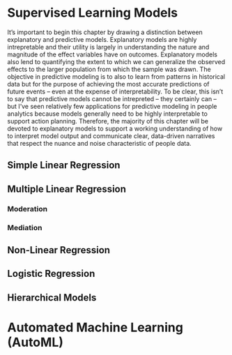 # Supervised Learning Models

It's important to begin this chapter by drawing a distinction between explanatory and predictive models. Explanatory models are highly intrepretable and their utility is largely in understanding the nature and magnitude of the effect variables have on outcomes. Explanatory models also lend to quantifying the extent to which we can generalize the observed effects to the larger population from which the sample was drawn. The objective in predictive modeling is to also to learn from patterns in historical data but for the purpose of achieving the most accurate predictions of future events -- even at the expense of interpretability. To be clear, this isn't to say that predictive models cannot be intrepreted -- they certainly can -- but I've seen relatively few applications for predictive modeling in people analytics because models generally need to be highly interpretable to support action planning. Therefore, the majority of this chapter will be devoted to explanatory models to support a working understanding of how to interpret model output and communicate clear, data-driven narratives that respect the nuance and noise characteristic of people data.

## Simple Linear Regression




## Multiple Linear Regression



### Moderation



### Mediation



## Non-Linear Regression




## Logistic Regression




## Hierarchical Models


# Automated Machine Learning (AutoML)

